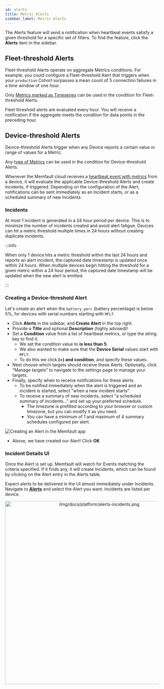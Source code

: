 ```yaml
---
id: alerts
title: Metric Alerts
sidebar_label: Metric Alerts
---
```


The Alerts feature will send a notification when heartbeat events satisfy a
given threshold for a specific set of filters. To find the feature, click the
**Alerts** item in the sidebar.

## Fleet-threshold Alerts

Fleet-threshold Alerts operate on aggregate Metrics conditions. For example, you
could configure a Fleet-threshold Alert that triggers when your `production`
Cohort surpasses a mean count of 5 connection failures in a time window of one
hour.

Only [Metrics marked as Timeseries](/docs/platform/metrics#timeseries) can be
used in the condition for Fleet-threshold Alerts.

Fleet threshold alerts are evaluated every hour. You will receive a notification
if the aggregate meets the condition for data points in the preceding hour.

## Device-threshold Alerts

Device-threshold Alerts trigger when any Device reports a certain value or range
of values for a Metric.

Any [type of Metrics](/docs/platform/metrics#timeseries) can be used in the
condition for Device-threshold Alerts.

Whenever the Memfault cloud receives a
[heartbeat event with metrics](/docs/platform/metrics) from a device, it will
evaluate the applicable Device-threshold Alerts and create Incidents, if
triggered. Depending on the configuration of the Alert, notifications can be
sent immediately as an Incident starts, or as a scheduled summary of new
Incidents.

### Incidents

At most 1 incident is generated in a 24 hour period per device. This is to
minimize the number of incidents created and avoid alert fatigue. Devices can
hit a metric threshold multiple times in 24 hours without creating duplicate
incidents.

:::info

When only 1 device hits a metric threshold within the last 24 hours and reports
an alert incident, the captured date timestamp is updated once within 24 hours.
When multiple devices begin hitting the threshold for a given metric within a 24
hour period, the captured date timestamp will be updated when the new alert is
emitted.

:::

### Creating a Device-threshold Alert

Let's create an alert when the `battery_perc` (battery percentage) is below 5%,
for devices with serial numbers starting with `MFLT`.

- Click **Alerts** in the sidebar, and **Create Alert** in the top right.
- Provide a **Title** and optional **Description** (highly advised)!
- Set a **Condition** value from a list of heartbeat metrics, or type the string
  key to find it.
  - We set the condition value to **is less than** **5**.
  - We also wanted to make sure that the **Device Serial** values start with
    `MFLT`.
  - To do this we click **(+) and condition**, and specify these values.
- Next choose which targets should receive these Alerts. Optionally, click
  "Manage targets" to navigate to the settings page to manage your targets.
- Finally, specify when to receive notifications for these alerts.
  - To be notified immediately when the alert is triggered and an incident is
    started, select "when a new incident starts".
  - To receive a summary of new incidents, select "a scheduled summary of
    incidents..." and set up your preferred schedule.
    - The timezone is prefilled according to your browser or custom timezone,
      but you can modify it as you need.
    - You can have a minimum of 1 and maximum of 4 summary schedules configured
      per alert.

![Creating an Alert in the Memfault app](/img/docs/platform/alerts-create.png)

- Above, we have created our Alert! Click **OK**

### Incident Details UI

Once the Alert is set up, Memfault will watch for Events matching the criteria
specified. If it finds any, it will create Incidents, which can be found by
clicking on the Alert entry in the Alerts table.

Expect alerts to be delivered in the UI almost immediately under Incidents.
Navigate to
[**Alerts**](https://app.memfault.com/organizations/-/projects/-/alerts) and
select the Alert you want. Incidents are listed per device.

<p align="center">
  <img
    width="600"
    src="/img/docs/platform/alerts-incidents.png"
    alt="/img/docs/platform/alerts-incidents.png"
  />
</p>
